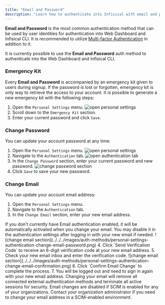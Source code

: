 ```yaml
---
title: "Email and Password"
description: "Learn how to authenticate into Infisical with email and password."
---
```


**Email and Password** is the most common authentication method that can be used by user identities for authentication into Web Dashboard and Infisical CLI. It is recommended to utilize [Multi-factor Authentication](/documentation/platform/mfa) in addition to it.

It is currently possible to use the **Email and Password** auth method to authenticate into the Web Dashboard and Infisical CLI.

### Emergency Kit
Every **Email and Password** is accompanied by an emergency kit given to users during signup. If the password is lost or forgotten, emergency kit is only way to retrieve the access to your account. It is possible to generate a new emergency kit with the following steps: 
1. Open the `Personal Settings` menu.
![open personal settings](../../../images/auth-methods/access-personal-settings.png)
2. Scroll down to the `Emergency Kit` section.
3. Enter your current password and click `Save`.

### Change Password
You can update your account password at any time:
1. Open the `Personal Settings` menu.
![open personal settings](../../../images/auth-methods/access-personal-settings.png)
2. Navigate to the `Authentication` tab.
![open authentication tab](../../../images/auth-methods/personal-settings-authentication-tab.png)
3. In the `Change Password` section, enter your current password and new password.
![change password section](../../../images/auth-methods/personal-settings-authentication-change-email-password.png)
4. Click `Save` to save your new password.

### Change Email
You can update your account email address:
1. Open the `Personal Settings` menu.
2. Navigate to the `Authentication` tab.
3. In the `Change Email` section, enter your new email address.
<Info>
If you don't currently have Email authentication enabled, it will be automatically activated when you change your email. You may disable it in the authentication settings after logging in with your new email if needed.
</Info>
![change email section](../../../images/auth-methods/personal-settings-authentication-change-email-password.png)
4. Click `Send Verification Code` to receive an 6-digit verification code at your new email address.
5. Check your new email inbox and enter the verification code.
![change email section](../../../images/auth-methods/personal-settings-authentication-change-email-confirmation.png)
6. Click `Confirm Email Change` to complete the process.
7. You will be logged out and need to sign in again with your new email address.

<Tip>
Changing your email will remove all connected external authentication methods and terminate all active sessions for security.
</Tip>

<Warning>
Email changes are disabled if SCIM is enabled for any of your organizations. Contact your organization administrator if you need to change your email address in a SCIM-enabled environment.
</Warning>